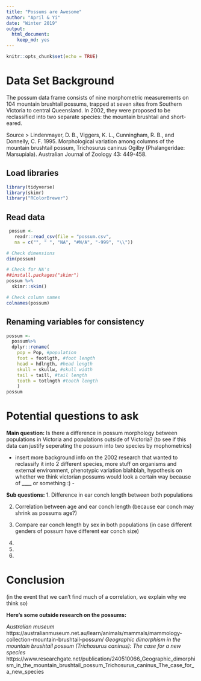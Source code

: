 ---
title: "Possums are Awesome"
author: "April & Yi"
date: "Winter 2019"
output: 
  html_document: 
    keep_md: yes
---

```{r setup, include=FALSE}
knitr::opts_chunk$set(echo = TRUE)
```

# Data Set Background
The possum data frame consists of nine morphometric measurements on 104 mountain brushtail possums, trapped at seven sites from Southern Victoria to central Queensland. In 2002, they were proposed to be reclassified into two separate species: the mountain brushtail and short-eared.  

Source
> Lindenmayer, D. B., Viggers, K. L., Cunningham, R. B., and Donnelly, C. F. 1995. Morphological variation among columns of the mountain brushtail possum, Trichosurus caninus Ogilby (Phalangeridae: Marsupiala). Australian Journal of Zoology 43: 449-458.


## Load libraries
```{r message=FALSE, warning=FALSE}
library(tidyverse)
library(skimr)
library("RColorBrewer")
```

## Read data
```{r message=FALSE, warning=FALSE}
 possum <- 
   readr::read_csv(file = "possum.csv", 
   na = c("", " ", "NA", "#N/A", "-999", "\\"))
```

```{r}
# Check dimensions
dim(possum)

# Check for NA's
##install.packages("skimr")
possum %>% 
  skimr::skim()

# Check column names
colnames(possum)
```

## Renaming variables for consistency
```{r}
possum <-
  possum%>% 
  dplyr::rename(
    pop = Pop, #population
    foot = footlgth, #foot length
    head = hdlngth, #head length
    skull = skullw, #skull width
    tail = taill, #tail length
    tooth = totlngth #tooth length
    ) 
possum
```


# Potential questions to ask
**Main question:**
Is there a difference in possum morphology between populations in Victoria and populations outside of Victoria?
(to see if this data can justify seperating the possum into two species by mophometrics)

- insert more background info on the 2002 research that wanted to reclassify it into 2 different species, more stuff on organisms and external environment, phenotypic variation blahblah, hypothesis on whether we think victorian possums would look a certain way because of ____ or something  :) -

**Sub questions: **
1. Difference in ear conch length between both populations

2. Correlation between age and ear conch length (because ear conch may shrink as possums age?)

3. Compare ear conch length by sex in both populations (in case different genders of possum have different ear conch size)

4. 

5. 

6. 


# Conclusion 

(in the event that we can't find much of a correlation, we explain why we think so)


**Here's some outside research on the possums:**

*Australian museum*
https://australianmuseum.net.au/learn/animals/mammals/mammology-collection-mountain-brushtail-possum/
*Geographic dimorphism in the mountain brushtail possum (Trichosurus caninus): The case for a new species*
https://www.researchgate.net/publication/240510066_Geographic_dimorphism_in_the_mountain_brushtail_possum_Trichosurus_caninus_The_case_for_a_new_species
